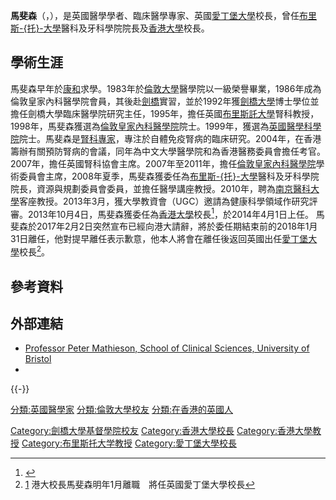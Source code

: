 {{Infobox officeholder
| honorific-prefix = [[教授|Professor]]
|name= 馬斐森<br>Peter William Mathieson
| honorific-suffix = [[教授|教授]]
|image=Professor Peter Mathieson 2015.jpg
|birth_date={{birth date and age|1959|4|18|df=y}}
|birth_place={{UK}}[[英格蘭|英格蘭]][[埃塞克斯郡|埃塞克斯郡]][[高車士打|高車士打]]
| nationality = {{UK}}
| office = [[愛丁堡大學|愛丁堡大學校長]]
| term_start = 2018年2月1日
| term_end = 
| predecessor = -{zh-hans:蒂莫西·奥谢;zh-hk:添姆菲·奧沙;zh-tw:歐士亞}-爵士
| office1      =第14任[[香港大學|香港大學]]校長
| term_start1  = 2014年4月1日
| term_end1    = 2018年1月31日
| predecessor1 = [[徐立之|徐立之]]教授
| successor1   = [[譚廣亨|譚廣亨]]教授（署理校長）<br/>[[張翔_(科學家)|張翔]]教授
|educate=
* [[倫敦大學|倫敦大學]]醫學院
* [[劍橋大學|劍橋大學]]博士學位
|past=
* 英國腎科協會Lockwood Award
* 澳洲及新西蘭腎科學會終身榮譽會員
| signature = Peter_Mathieson_Signature.png
}}
'''馬斐森'''（{{lang-en|Peter William Mathieson}}，{{bd|1959年|4月18日|||Mathieson, Peter}}），是英國醫學學者、臨床醫學專家、英國[[愛丁堡大學|愛丁堡大學]]校長，曾任[[布里斯托大學|布里斯-{托}-大學]]醫科及牙科學院院長及[[香港大學|香港大學]]校長。

==學術生涯==
馬斐森早年於[[康沃爾郡|康和]]求學。1983年於[[倫敦大學|倫敦大學]]醫學院以一級榮譽畢業，1986年成為倫敦皇家內科醫學院會員，其後赴[[劍橋|劍橋]]實習，並於1992年獲[[劍橋大學|劍橋大學]]博士學位並擔任劍橋大學臨床醫學院研究主任，1995年，擔任英國[[布里斯託大學|布里斯託大學]]腎科教授，1998年，馬斐森獲選為[[倫敦皇家內科醫學院|倫敦皇家內科醫學院]]院士。1999年，獲選為[[英國醫學科學院|英國醫學科學院]]院士。馬斐森是[[腎臟科|腎科專家]]，專注於自體免疫腎病的臨床研究。2004年，在香港籌辦有關預防腎病的會議，同年為中文大學醫學院和為香港醫務委員會擔任考官。2007年，擔任英國腎科協會主席。2007年至2011年，擔任[[倫敦皇家內科醫學院|倫敦皇家內科醫學院]]學術委員會主席，2008年夏季，馬斐森獲委任為[[布里斯托大學|布里斯-{托}-大學]]醫科及牙科學院院長，資源與規劃委員會委員，並擔任醫學講座教授。2010年，聘為[[南京醫科大學|南京醫科大學]]客座教授。2013年3月，獲大學教資會（UGC）邀請為健康科學領域作研究評審。2013年10月4日，馬斐森獲委任為[[香港大學|香港大學]]校長<ref>{{cite news |first= |last= |authorlink= |coauthors= |title=香港大學任命馬斐森教授為第十五任校長 |url=https://www.hku.hk/press/press-releases/detail/c_10243.html |work= |publisher=[[香港大學|香港大學]] |date=2013-10-04 |accessdate=2013-10-04 |archive-date=2019-08-18 |archive-url=https://web.archive.org/web/20190818141443/https://www.hku.hk/press/press-releases/detail/c_10243.html |dead-url=no }}</ref>，於2014年4月1日上任。
馬斐森於2017年2月2日突然宣布已經向港大請辭，將於委任期結束前的2018年1月31日離任，他對提早離任表示歉意，他本人將會在離任後返回英國出任[[愛丁堡大學|愛丁堡大學]]校長<ref>[https://www.hkcnews.com/article/1434/%E6%B8%AF%E5%A4%A7%E6%A0%A1%E9%95%B7%E9%A6%AC%E6%96%90%E6%A3%AE%E6%98%8E%E5%B9%B41%E6%9C%88%E9%9B%A2%E8%81%B7%E3%80%80%E5%B0%87%E4%BB%BB%E8%8B%B1%E5%9C%8B%E6%84%9B%E4%B8%81%E5%A0%A1%E5%A4%A7%E5%AD%B8%E6%A0%A1%E9%95%B7] {{Wayback|url=https://www.hkcnews.com/article/1434/%E6%B8%AF%E5%A4%A7%E6%A0%A1%E9%95%B7%E9%A6%AC%E6%96%90%E6%A3%AE%E6%98%8E%E5%B9%B41%E6%9C%88%E9%9B%A2%E8%81%B7%E3%80%80%E5%B0%87%E4%BB%BB%E8%8B%B1%E5%9C%8B%E6%84%9B%E4%B8%81%E5%A0%A1%E5%A4%A7%E5%AD%B8%E6%A0%A1%E9%95%B7 |date=20201125082043 }} 港大校長馬斐森明年1月離職　將任英國愛丁堡大學校長</ref>。

==參考資料==
{{reflist}}

==外部連結==
*[http://www.bristol.ac.uk/clinical-sciences/people/peter-w-mathieson/index.html Professor Peter Mathieson, School of Clinical Sciences, University of Bristol] {{Wayback|url=http://www.bristol.ac.uk/clinical-sciences/people/peter-w-mathieson/index.html |date=20181009060245 }}{{en}}
*{{PDFlink|[http://www.gs.hku.hk/322-913.pdf 馬斐森簡歷]}}{{en}}

{{-}}
{{start box}}
{{S-aca}}
{{s-before|[[徐立之|徐立之]]}}
{{s-title|[[香港大學|香港大學]]校長|2014年－2018年}}
{{s-after|[[张翔_(科学家)|張翔]]}}
{{end box}}

{{DEFAULTSORT:Mathieson, Peter}}
[[分類:英國醫學家|分類:英國醫學家]]
[[分類:倫敦大學校友|分類:倫敦大學校友]]
[[Category:劍橋大學基督學院校友|Category:劍橋大學基督學院校友]]
[[分類:在香港的英國人|分類:在香港的英國人]]
[[Category:香港大學校長|Category:香港大學校長]]
[[Category:香港大學教授|Category:香港大學教授]]
[[Category:布里斯托大学教授|Category:布里斯托大学教授]]
[[Category:愛丁堡大學校長|Category:愛丁堡大學校長]]